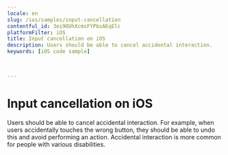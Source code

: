 ```yaml
---
locale: en
slug: /ios/samples/input-cancellation
contentful_id: 3ei9OUhXcmsFYPbsAEqElc
platformFilter: iOS
title: Input cancellation on iOS
description: Users should be able to cancel accidental interaction.
keywords: [iOS code sample]


	
---
```


# Input cancellation on iOS

Users should be able to cancel accidental interaction. For example, when users accidentally touches the wrong button, they should be able to undo this and avoid performing an action. Accidental interaction is more common for people with various disabilities.

<CodeSample id="input-cancellation" locale="en" platform="ios"/>